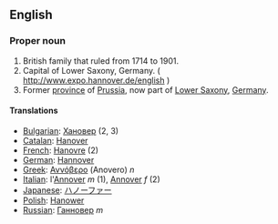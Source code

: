 ==English==

===Proper noun===

#British family that ruled from 1714 to 1901.
#Capital of Lower Saxony, Germany. ( http://www.expo.hannover.de/english )
#Former [[province]] of [[Prussia]], now part of [[Lower Saxony]], [[Germany]].

====Translations====
*[[Bulgarian]]: [[Хановер]] (2, 3)
*[[Catalan]]: [[Hanover]]
*[[French]]: [[Hanovre]] (2)
*[[German]]: [[Hannover]]
*[[Greek]]: [[Αννόβερο]] (Anovero) ''n''
*[[Italian]]: l'[[Annover]] ''m'' (1), [[Annover]] ''f'' (2)
*[[Japanese]]: [[ハノーファー]]
*[[Polish]]: [[Hanower]]
*[[Russian]]: [[Ганновер]] ''m''